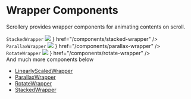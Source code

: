 
# Wrapper Components

Scrollery provides wrapper components for animating contents on scroll.

<Cards>
  <Card
    className="h-[240px] border border-slate-200 transition-all duration-400 bg-slate-50 overflow-hidden hover:shadow-md"
    title={
      <div className="flex flex-col justify-between items-center gap-10 w-full h-full">
        <code className="w-max text-v2-blue-dark">StackedWrapper</code>
        <img
          src="/stacked-card-demo.png"
          className="pointer-events-none w-[160px]"
        />
      </div>
    }
    href="/components/stacked-wrapper"
  />
  <Card
    className="h-[240px] border border-slate-200 transition-all duration-400 bg-slate-50 overflow-hidden hover:shadow-md"
    title={
      <div className="flex flex-col justify-between items-center gap-8 w-full h-full">
        <code className="w-max text-v2-blue-dark">ParallaxWrapper</code>
        <img
          src="/parallax-card-demo.png"
          className="pointer-events-none w-[180px]"
        />
      </div>
    }
    href="/components/parallax-wrapper"
  />
  <Card
    className="h-[240px] border border-slate-200 transition-all duration-400 bg-slate-50 overflow-hidden hover:shadow-md"
    title={
      <div className="flex flex-col justify-between items-center gap-4 w-full h-full">
        <code className="w-max text-v2-blue-dark">RotateWrapper</code>
        <img
          src="/rotate-card-demo.png"
          className="pointer-events-none w-[200px]"
        />
      </div>
    }
    href="/components/rotate-wrapper"
  />
</Cards>

<div className="mt-4 flex w-full justify-center">
  And much more components below
</div>

- [LinearlyScaledWrapper](/components/linearly-scaled-wrapper)
- [ParallaxWrapper](/components/parallax-wrapper)
- [RotateWrapper](/components/rotate-wrapper)
- [StackedWrapper](/components/stacked-wrapper)

